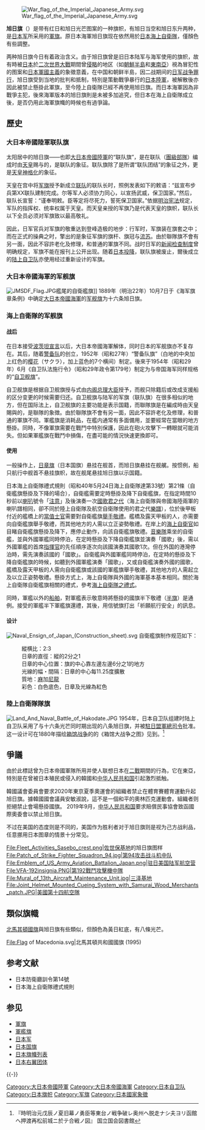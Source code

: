 {{refimprove|time=2019-01-08T09:56:58+00:00}}
[[File:War_flag_of_the_Imperial_Japanese_Army.svg|thumb]]

{{japanese|japanese=旭日旗|kana=きょくじつき|romaji=Kyokujitsu-ki}}
'''旭日旗'''（{{jpn|j=旭日旗|kn=きょくじつき|rm=Kyokujitsu-ki}}）是带有红日和旭日光芒图案的一种旗帜，有旭日当空和旭日东升两种，是[[日本军|日本军]]所采用的[[军旗|軍旗]]。原日本海軍旭日旗现在依然用於[[日本|日本]][[海上自衛隊|海上自衛隊]]，僅顏色有些調整。

两种旭日旗今日有着政治含义。由于旭日旗曾是旧日本陆军与海军使用的旗帜，故有時被[[日本|日本]]於[[二次世界大戰|二次世界大戰]]期間曾[[侵略|侵略]]的地区（如[[朝鮮半島|朝鮮半島]]和[[東南亞|東南亞]]）視為冒犯性的图案和[[日本|日本]][[軍國主義|軍國主義]]的象徵意義，在中国和朝鲜半島，因二战期间的[[日军战争罪行|日军战争罪行]]，旭日旗受到当地的批判和抵制，特別是策動戰爭暴行的[[大日本帝國陸軍|日本陸軍]]，被解散後亦因此被禁止懸掛此軍旗，至今陸上自衛隊已經不再使用旭日旗。而日本海軍因為非戰爭主犯，後來海軍版本的旭日旗則是未被多加追究，但日本在海上自衛隊成立後，是否仍用此海軍旗幟的時候也有過爭論。

== 歷史 ==
=== 大日本帝國陸軍联队旗===
太阳居中的旭日旗——也即[[大日本帝國陸軍|大日本帝國陸軍]]的“联队旗”，是在联队（[[團_(軍隊)|團級部隊]]）编成时由[[天皇|天皇]]赐与的，是联队的象征。联队旗除了是所谓“联队团结”的象征之外，更是[[天皇|天皇]][[神格化|神格化]]的象征。

天皇在宫中将[[军旗|军旗]]授予新成立[[联队|联队]]的联队长时，照例发表如下的敕语：“兹宣布步兵第XX联队建制完成。尔等军人必须协力同心，以宣扬武威，保卫国家。”然后，联队长宣誓：“谨奉明敕。臣等定将尽死力，誓死保卫国家。”依据[[明治宪法|明治宪法]]规定，军队的指挥权、统率权属于天皇。而天皇亲授的军旗乃是代表天皇的旗帜，联队长以下全员必须对军旗致以最高敬礼。

因此，日军官兵对军旗的敬重达到登峰造极的地步：行军时，军旗装在旗套之中；而在正式的操典之时，擎出的是象征军旗的旗杆、旗冠与[[流苏|流苏]]。由於聯隊旗不會有另一面，因此不容許老化及修理，和普通的軍旗不同。战时日军的[[审查制度|新闻检查制度]]曾明确规定，军旗不能在报刊上公开出现。随着[[日本投降|日本投降]]，联队旗被废止，爾後成立的[[陆上自卫队|陆上自卫队]]亦使用经过重新设计的军旗。
{{Begin flag gallery}}
{{Flag entry|Width=250|Image=War flag of the Imperial Japanese Army.svg|Caption=大日本帝國陸軍联队旗}}
{{End flag gallery}}

=== 大日本帝國海軍的军舰旗 ===
{{japanese|japanese=軍艦旗|kana=ぐんかんき|romaji=Gunkanki}}
[[File:JMSDF_Flag.JPG|thumb]]艦尾的自衛艦旗]]
1889年（明治22年）10月7日于《海军旗章条例》中确定[[大日本帝國海軍|大日本帝國海軍]]的[[军舰旗|军舰旗]]为十六条旭日旗。
=== 海上自衛隊的军舰旗 ===
====战后====
在日本接受[[波茨坦宣言|波茨坦宣言]]以后，大日本帝國海軍解体，同时日本的军舰旗亦不复存在。其后，随着[[警备队|警备队]]的创立，1952年（昭和27年）“警备队旗”（白地的中央加上红色的[[樱花|樱花]]（サクラ），加上蓝色的7个横间）制定。後來于1954年（昭和29年）6月《自卫队法施行令》（昭和29年政令第179号）制定为与帝国海军同样规格的“[[自衛艦旗|自卫舰旗]]”。

自卫舰旗是根据自卫舰旗授与式由[[日本內閣總理大臣|内阁总理大臣]]授予，而舰只除籍后或改成支援船的区分变更的时候需要归还。自卫舰旗与陆军的军旗（联队旗）在很多相似的地方，但在国际法上，自卫舰旗的主要功能是表示国籍，而聯隊旗是在編成時由天皇賜與的，是聯隊的象徴。由於聯隊旗不會有另一面，因此不容許老化及修理，和普通的軍旗不同。軍艦旗是消耗品，在艦内通常有多面備用，並要經常在當眼的地方懸掛。同時，不像軍旗需要在戰鬥中特別保護，因此在砲火攻擊下一轉眼就可能消失。但如果軍艦旗在戰鬥中損傷，在盡可能的情況快速更換即可。

====使用====
一般操作上，[[日章旗|日章旗]]（日本国旗）悬挂在舰首，而旭日旗悬挂在舰艉。按惯例，船只航行中舰首不悬挂旗帜，故在舰尾悬挂旭日旗以示国籍。

日本海上自衛隊禮式規則（昭和40年5月24日海上自衛隊達第33號）第21條（自衛艦旗懸掛及下降的場合），自衛艦需要定時懸掛及降下自衛艦旗，在指定時間10秒前以[[信號喇叭|喇叭]]號令「[[敬禮|注意]]{{lang|ja|({{lang|ja|気を付け}})}}」及後演奏一次[[國歌|國歌]][[君之代|君之代]]（海上自衛隊與帝國海陸兩軍的喇叭譜相同，卻不同於陸上自衛隊及航空自衛隊使用的君之代[[樂譜|樂譜]]），位於後甲板付近的艦橋上的[[當值士官|當值士官]]需要對自衛艦旗[[敬礼|舉手敬禮]]。艦橋及露天甲板的人，亦需要向自衛艦旗舉手敬禮，而其他地方的人需以立正姿勢敬禮。在岸上的[[自衛官|海上自衛官]]如目睹自衛艦旗懸掛及降下，應停止動作，向該自衛艦旗敬禮。[[音樂隊|音樂隊]]乘坐的自衛艦，並與外國軍艦同時停泊，在定時懸掛及下降自衛艦旗並演奏「國歌」後，需以外國軍艦的首席[[指揮官|指揮官]]的先任順序逐次向該國演奏其國歌1次。但在外国的港灣停泊時，需先演奏該國的「國歌」。自衛艦與外國軍艦同時停泊，在定時的懸掛及下降自衛艦旗的時候，如聽到外國軍艦演奏「國歌」，又或自衛艦演奏外國的國歌，艦橋及露天甲板的人需向自衛艦旗或該國的軍艦旗舉手敬禮，其他地方的人需起立及以立正姿勢敬禮。懸掛方式上，海上自衛隊與外國的海軍基本基本相同。關於海上自衛隊自衛艦旗相關的禮式，參考[[海上自衛隊之禮式|海上自衛隊之禮式]]。

同時，軍艦以外的[[船舶|船舶]]，對軍艦表示敬意時將懸掛的國旗半下敬禮（[[半旗|半旗]]）是通例。接受的軍艦半下軍艦旗還禮，其後，用信號旗打出「祈願航行安全」的訊息。

====设计====
[[File:Naval_Ensign_of_Japan_(Construction_sheet).svg|right]]
自衛艦旗制作规范如下：
:縱横比：2:3
:日章的直徑：縱的2分之1
:日章的中心位置：旗的中心靠左邊左邊6分之1的地方
:光線的幅・間隔：日章的中心每11.25度擴散
:質地：[[麻|麻]]加[[尼龍|尼龍]]
:彩色：白色底色，日章及光線為紅色

{{Begin flag gallery}}
{{Flag entry|Width=250|Image=Naval ensign of the Empire of Japan.svg|Caption=大日本帝國海軍軍艦旗}}
{{Flag entry|Width=250|Image=Naval Ensign of Japan.svg|Caption=海上自衛隊軍艦旗}}
{{End flag gallery}}
{{Begin flag gallery}}
{{Flag entry|Width=200|Image=Standard of Admiral of Imperial Japanese Navy.svg|Caption=海軍大将旗}}
{{Flag entry|Width=200|Image=Standard of Vice Admiral of Imperial Japanese Navy.svg|Caption=海軍中将旗}}
{{Flag entry|Width=200|Image=Standard of Rear Admiral of Imperial Japanese Navy.svg|Caption=海軍少将旗}}
{{End flag gallery}}
{{Begin flag gallery}}
{{Flag entry|Width=200|Image=Standard of Commodore of Imperial Japanese Navy.svg|Caption=海軍代将旗}}
{{Flag entry|Width=200|Image=Standard of Commander of Imperial Japanese Navy.svg|Caption=海軍司令旗}}
{{Flag entry|Width=200|Image=Standard of Senior Captain of Imperial Japanese Navy.svg|Caption=海軍高级军官旗}}
{{End flag gallery}}

=== 陸上自衛隊隊旗 ===
[[File:Land_And_Naval_Battle_of_Hakodate.JPG|thumb]]
1954年，日本自卫队组建时陆上自卫队采用了与十六条光芒同时期出现的八条旭日旗，并被[[駐日盟軍總司令|駐日盟軍總司令]]批准。这一设计可在1880年描绘[[箱馆战争|箱馆战争]]的的《箱馆大战争之图》见到。<ref>{{NDLDC|1307325}} 『時明治元戊辰ノ夏旧幕ノ勇臣等東台ノ戦争破レ奥州ヘ脱走ナシ夫ヨリ函館ヘ押渡再松前城ニ於テ合戦ノ図』 国立国会図書館</ref>
{{Begin flag gallery}}
{{Flag entry|Width=250|Image=Flag of JSDF.svg|Caption=陸上自衛隊隊旗（八條旭日旗）}}
{{End flag gallery}}

== 爭議 ==
由於此標誌曾为日本帝國軍隊所用并使人联想日本在[[二戰|二戰]]期間的行為，它在東亞，特別是在曾被日本殖民或侵入的韓國和[[中华人民共和国|中华人民共和国]]引起激烈抵触。

韓國議會委員會要求2020年東京夏季奧運會的組織者禁止在體育賽體育運動升起旭日旗。據韓國國會議員安敏淑說，這不是一個和平的奧林匹克運動會。組織者则拒絕禁止會場懸掛國旗。 2019年9月，[[中华人民共和国|中华人民共和国]]要求賠償民事協會致函國際奧委會以禁止旭日旗。

不过在美国的态度则是不同的，美国作为胜利者对于旭日旗则是视为己方战利品，任意挪用日本图章的情景十分常见。
<gallery>
File:Fleet_Activities_Sasebo_crest.png|[[佐世保基地|佐世保基地]]的旭日旗图样
File:Patch_of_Strike_Fighter_Squadron_94.jpg|第94攻击战斗机中队 
File:Emblem_of_US_Army_Aviation_Battalion_Japan.png|[[驻日美国陆军航空营|驻日美国陆军航空营]]
File:VFA-192insignia.PNG|第192戰鬥攻擊機中隊
File:Mural_of_13th_Aircraft_Maintenance_Unit.jpg|[[三泽基地|三泽基地]]
File:Joint_Helmet_Mounted_Cueing_System_with_Samurai_Wood_Merchants_patch.JPG|[[美國第十四航空隊|美國第十四航空隊]]
</gallery>

==類似旗幟==
[[北馬其頓國旗|北馬其頓國旗]]與旭日旗有些類似，但顏色為黃日紅底，有八條光芒。
<gallery>
File:Flag of Macedonia.svg|北馬其頓共和國國旗 (1995)
</gallery>

== 参考文献 ==
*日本防衛廳訓令第14號
*日本海上自衛隊禮式規則

{{Reflist}}

== 参见 ==
{{Portal box|日本|军事|纹章及旗帜|第二次世界大战}}
*[[军旗|軍旗]]
* [[軍艦旗|軍艦旗]]
* [[日本军|日本军]]
* [[日本国旗|日本国旗]]
* [[日本旗幟列表|日本旗幟列表]]
* [[日本右翼团体|日本右翼团体]]

{{-}}
{{大日本帝國}}

[[Category:大日本帝國陸軍|Category:大日本帝國陸軍]]
[[Category:大日本帝國海軍|Category:大日本帝國海軍]]
[[Category:日本自卫队|Category:日本自卫队]]
[[Category:日本旗帜|Category:日本旗帜]]
[[Category:军旗|Category:军旗]]
[[Category:日本國家象徵|Category:日本國家象徵]]